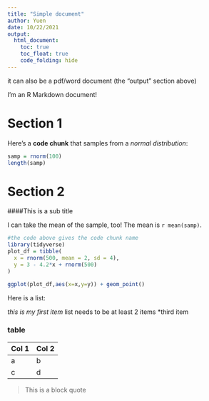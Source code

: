 ```yaml
---
title: "Simple document"
author: Yuen
date: 10/22/2021
output: 
  html_document:
    toc: true
    toc_float: true
    code_folding: hide
---
```

it can also be a pdf/word document (the "output" section above)

I'm an R Markdown document! 

# Section 1

Here's a **code chunk** that samples from 
a _normal distribution_:

```r
samp = rnorm(100)
length(samp)
```

# Section 2

####This is a sub title

I can take the mean of the sample, too!
The mean is `r mean(samp)`.

```r
#the code above gives the code chunk name
library(tidyverse)
plot_df = tibble(
  x = rnorm(500, mean = 2, sd = 4),
  y = 3 - 4.2*x + rnorm(500)
)

ggplot(plot_df,aes(x=x,y=y)) + geom_point()


```

Here is a list:

*this is my first item
*list needs to be at least 2 items
*third item 


### table

Col 1 | Col 2
----  | ----
a     | b
c     | d


> This is a block quote





